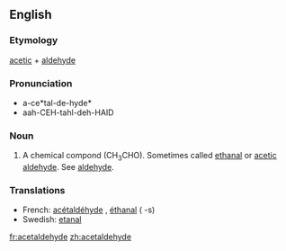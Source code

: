 ==English==
{{wikipedia}}

===Etymology===
[[acetic]] + [[aldehyde]]

===Pronunciation===
* a-ce*tal-de-hyde*
* aah-CEH-tahl-deh-HAID

===Noun===
{{en-noun|-}}

# {{organic compound}} A chemical compond (CH<sub>3</sub>CHO). Sometimes called [[ethanal]] or [[acetic aldehyde]]. See [[aldehyde]].

===Translations===
*French: [[acétaldéhyde]] {{m}}, [[éthanal]] {{m}} ({{p}} -s)
*Swedish: [[etanal]] {{c}}

[[fr:acetaldehyde]]
[[zh:acetaldehyde]]